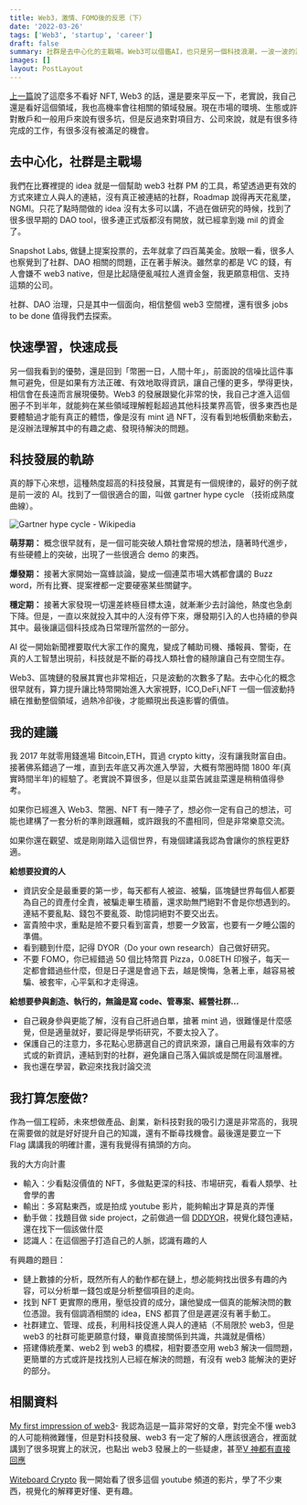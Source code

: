 ```yaml
---
title: Web3，激情、FOMO後的反思（下）
date: '2022-03-26'
tags: ['Web3', 'startup', 'career']
draft: false
summary: 社群是去中心化的主戰場。Web3可以借鑑AI，也只是另一個科技浪潮，一波一波的浪來得快去得也快，唯有沈住氣跟上速度學習，才是長久之道。
images: []
layout: PostLayout
---
```


[上一篇](https://joeywang.blog/blog/web3-reflection-1)說了這麼多不看好 NFT, Web3 的話，還是要來平反一下，老實說，我自己還是看好這個領域，我也高機率會往相關的領域發展。現在市場的環境、生態或許對散戶和一般用戶來說有很多坑，但是反過來對項目方、公司來說，就是有很多待完成的工作，有很多沒有被滿足的機會。

## 去中心化，社群是主戰場

我們在比賽裡提的 idea 就是一個幫助 web3 社群 PM 的工具，希望透過更有效的方式來建立人與人的連結，沒有真正被連結的社群，Roadmap 說得再天花亂墜，NGMI。只花了點時間做的 idea 沒有太多可以講，不過在做研究的時候，找到了很多很早期的 DAO tool，很多連正式版都沒有開放，就已經拿到幾 mil 的資金了。

Snapshot Labs, 做鏈上提案投票的，去年就拿了四百萬美金。放眼一看，很多人也察覺到了社群、DAO 相關的問題，正在著手解決。雖然拿的都是 VC 的錢，有人會嫌不 web3 native，但是比起隨便亂喊拉人進資金盤，我更願意相信、支持這類的公司。

社群、DAO 治理，只是其中一個面向，相信整個 web3 空間裡，還有很多 jobs to be done 值得我們去探索。

## 快速學習，快速成長

另一個我看到的優勢，還是回到「幣圈一日，人間十年」，前面說的信噪比這件事無可避免，但是如果有方法正確、有效地取得資訊，讓自己懂的更多，學得更快，相信會在長遠而言展現優勢。Web3 的發展跟變化非常的快，我自己才進入這個圈子不到半年，就能夠在某些領域理解輕鬆超過其他科技業界高管，很多東西也是要體驗過才能有真正的體悟，像是沒有 mint 過 NFT，沒有看到地板價動來動去，是沒辦法理解其中的有趣之處、發現待解決的問題。

## 科技發展的軌跡

真的靜下心來想，這種熱度超高的科技發展，其實是有一個規律的，最好的例子就是前一波的 AI。找到了一個很適合的圖，叫做 gartner hype cycle （技術成熟度曲線）。

![Gartner hype cycle - Wikipedia](https://upload.wikimedia.org/wikipedia/commons/thumb/9/94/Gartner_Hype_Cycle.svg/1200px-Gartner_Hype_Cycle.svg.png)

**萌芽期：**
概念很早就有，是一個可能突破人類社會常規的想法，隨著時代進步，有些硬體上的突破，出現了一些很適合 demo 的東西。

**爆發期：**
接著大家開始一窩蜂談論，變成一個連菜市場大媽都會講的 Buzz word，所有比賽、提案裡都一定要硬塞某些關鍵字。

**穩定期：**
接著大家發現一切還差終極目標太遠，就漸漸少去討論他，熱度也急劇下降。但是，一直以來就投入其中的人沒有停下來，爆發期引入的人也持續的參與其中。最後讓這個科技成為日常理所當然的一部分。

AI 從一開始新聞裡要取代大家工作的魔鬼，變成了輔助司機、播報員、警衛，在真的人工智慧出現前，科技就是不斷的尋找人類社會的縫隙讓自己有空間生存。

Web3、區塊鏈的發展其實也非常相近，只是波動的次數多了點。去中心化的概念很早就有，算力提升讓比特幣開始進入大家視野，ICO,DeFi,NFT 一個一個波動持續在推動整個領域，過熱冷卻後，才能顯現出長遠影響的價值。

## 我的建議

我 2017 年就零用錢進場 Bitcoin,ETH，買過 crypto kitty，沒有讓我財富自由。接著佛系錯過了一堆，直到去年底又再次進入學習，大概有幣圈時間 1800 年(真實時間半年)的經驗了。老實說不算很多，但是以韭菜告誡韭菜還是稍稍值得參考。

如果你已經進入 Web3、幣圈、NFT 有一陣子了，想必你一定有自己的想法，可能也建構了一套分析的準則跟邏輯，或許跟我的不盡相同，但是非常樂意交流。

如果你還在觀望、或是剛剛踏入這個世界，有幾個建議我認為會讓你的旅程更舒適。

**給想要投資的人**

- 資訊安全是最重要的第一步，每天都有人被盜、被騙，區塊鏈世界每個人都要為自己的資產付全責，被騙走畢生積蓄，還求助無門絕對不會是你想遇到的。連結不要亂點、錢包不要亂簽、助憶詞絕對不要交出去。
- 富貴險中求，重點是險不要只看到富貴，想要一夕致富，也要有一夕睡公園的準備。
- 看到聽到什麼，記得 DYOR（Do your own research）自己做好研究。
- 不要 FOMO，你已經錯過 50 個比特幣買 Pizza，0.08ETH 印猴子，每天一定都會錯過些什麼，但是日子還是會過下去，越是懊悔，急著上車，越容易被騙、被套牢，心平氣和才走得遠。

**給想要參與創造、執行的，無論是寫 code、管專案、經營社群...**

- 自己親身參與更能了解，沒有自己肝過白單，搶著 mint 過，很難懂是什麼感覺，但是適量就好，要記得是學術研究，不要太投入了。
- 保護自己的注意力，多花點心思篩選自己的資訊來源，讓自己用最有效率的方式或的新資訊，連結到對的社群，避免讓自己落入偏誤或是關在同溫層裡。
- 我也還在學習，歡迎來找我討論交流

## 我打算怎麼做?

作為一個工程師，未來想做產品、創業，新科技對我的吸引力還是非常高的，我現在需要做的就是好好提升自己的知識，還有不斷尋找機會。最後還是要立一下 Flag 講講我的明確計畫，還有我覺得有搞頭的方向。

我的大方向計畫

- 輸入：少看點沒價值的 NFT，多做點更深的科技、市場研究，看看人類學、社會學的書
- 輸出：多寫點東西，或是拍成 youtube 影片，能夠輸出才算是真的弄懂
- 動手做：找題目做 side project，之前做過一個 [DDDYOR](https://dddyor.com/)，視覺化錢包連結，還在找下一個該做什麼
- 認識人：在這個圈子打造自己的人脈，認識有趣的人

有興趣的題目：

- 鏈上數據的分析，既然所有人的動作都在鏈上，想必能夠找出很多有趣的內容，可以分析單一錢包或是分析整個項目的走向。
- 找到 NFT 更實際的應用，壓低投資的成分，讓他變成一個真的能解決問的數位憑證。我有個調酒相關的 idea，ENS 都買了但是遲遲沒有著手動工。
- 社群建立、管理、成長，利用科技促進人與人的連結（不局限於 web3，但是 web3 的社群可能更願意付錢，畢竟直接關係到共識，共識就是價格）
- 搭建傳統產業、web2 到 web3 的橋樑，相對要憑空用 web3 解決一個問題，更簡單的方式或許是找找別人已經在解決的問題，有沒有 web3 能解決的更好的部分。

## 相關資料

[My first impression of web3](https://moxie.org/2022/01/07/web3-first-impressions.html)- 我認為這是一篇非常好的文章，對完全不懂 web3 的人可能稍微難懂，但是對科技發展、web3 有一定了解的人應該很適合，裡面就講到了很多現實上的狀況，也點出 web3 發展上的一些疑慮，甚至[V 神都有直接回應](https://www.reddit.com/r/ethereum/comments/ryk3it/my_first_impressions_of_web3/hrrz15r/)

[Witeboard Crypto](https://www.youtube.com/c/WhiteboardCrypto) 我一開始看了很多這個 youtube 頻道的影片，學了不少東西，視覺化的解釋更好懂、更有趣。
